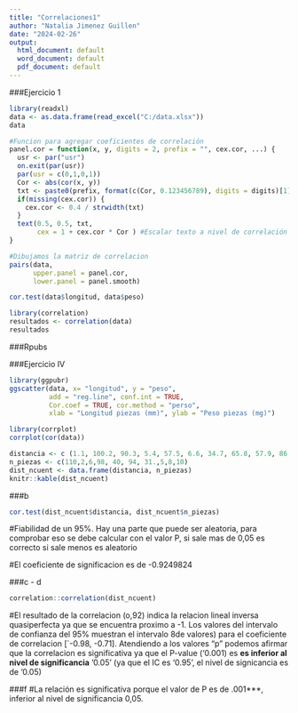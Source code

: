 ```yaml
---
title: "Correlaciones1"
author: "Natalia Jimenez Guillen"
date: "2024-02-26"
output:
  html_document: default
  word_document: default
  pdf_document: default
---
```


###Ejercicio 1

```r
library(readxl)
data <- as.data.frame(read_excel("C:/data.xlsx"))
data
```

```r
#Funcion para agregar coeficientes de correlación
panel.cor = function(x, y, digits = 2, prefix = "", cex.cor, ...) {
  usr <- par("usr")
  on.exit(par(usr))
  par(usr = c(0,1,0,1))
  Cor <- abs(cor(x, y))
  txt <- paste0(prefix, format(c(Cor, 0.123456789), digits = digits)[1])
  if(missing(cex.cor)) {
    cex.cor <- 0.4 / strwidth(txt)
  }
  text(0.5, 0.5, txt,
       cex = 1 + cex.cor * Cor ) #Escalar texto a nivel de correlación 
}

#Dibujamos la matriz de correlacion 
pairs(data, 
      upper.panel = panel.cor,
      lower.panel = panel.smooth)
```
```r
cor.test(data$longitud, data$peso)
```
```r
library(correlation)
resultados <- correlation(data)
resultados
```

###Rpubs

###Ejercicio IV
```r
library(ggpubr)
ggscatter(data, x= "longitud", y = "peso",
          add = "reg.line", conf.int = TRUE, 
          Cor.coef = TRUE, cor.method = "perso", 
          xlab = "Longitud piezas (mm)", ylab = "Peso piezas (mg)")
```

```r
library(corrplot)
corrplot(cor(data))
```
```r
distancia <- c (1.1, 100.2, 90.3, 5.4, 57.5, 6.6, 34.7, 65.8, 57.9, 86.1)
n_piezas <- c(110,2,6,98, 40, 94, 31.,5,8,10)
dist_ncuent <- data.frame(distancia, n_piezas)
knitr::kable(dist_ncuent)
```
###b
```r
cor.test(dist_ncuent$distancia, dist_ncuent$n_piezas)
```
#Fiabilidad de un 95%. Hay una parte que puede ser aleatoria, para comprobar eso se debe calcular con el valor P, si sale mas de 0,05 es correcto si sale menos es aleatorio

#El coeficiente de significacion es de -0.9249824 

###c - d
```r
correlation::correlation(dist_ncuent)
```

#El resultado de la correlacion (o,92) indica la relacion lineal inversa quasiperfecta ya que se encuentra proximo a -1. Los valores del intervalo de confianza del 95% muestran el intervalo 8de valores) para el coeficiente de correlacion [`-0.98, -0.71]. Atendiendo a los valores "p" podemos afirmar que la correlacion es significativa ya que el P-value ('0.001) es **es inferior al nivel de significancia** '0.05' (ya que el IC es '0.95', el nivel de signicancia es de '0.05)



###f
#La relación es significativa porque el valor de P es de .001***, inferior al nivel de significancia 0,05.


